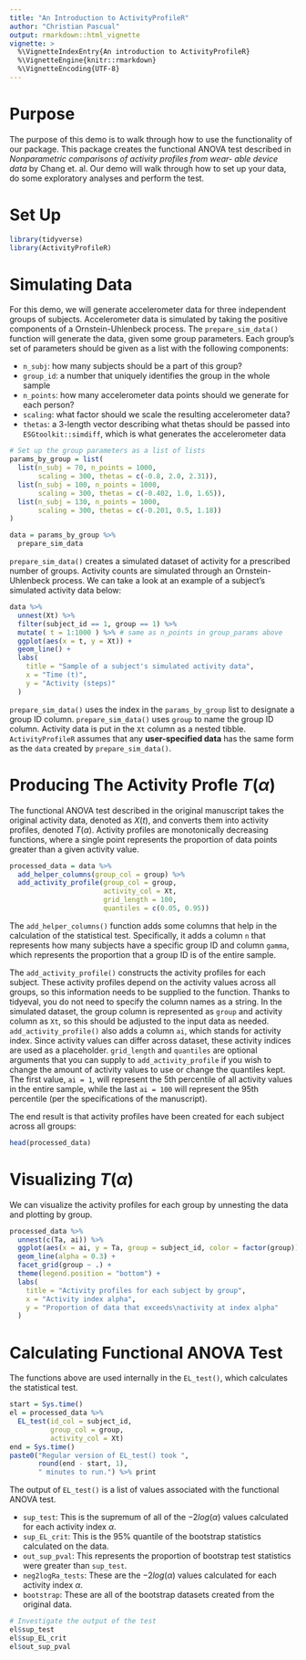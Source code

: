 ```yaml
---
title: "An Introduction to ActivityProfileR"
author: "Christian Pascual"
output: rmarkdown::html_vignette
vignette: >
  %\VignetteIndexEntry{An introduction to ActivityProfileR}
  %\VignetteEngine{knitr::rmarkdown}
  %\VignetteEncoding{UTF-8}
---
```


# Purpose

The purpose of this demo is to walk through how to use the functionality of our package. This package creates the functional ANOVA test described in *Nonparametric comparisons of activity profiles from wear- able device data* by Chang et. al. Our demo will walk through how to set up your data, do some exploratory analyses and perform the test.

# Set Up

```r
library(tidyverse)
library(ActivityProfileR)
```

# Simulating Data

For this demo, we will generate accelerometer data for three independent groups of subjects. Accelerometer data is simulated by taking the positive components of a Ornstein-Uhlenbeck process. The `prepare_sim_data()` function will generate the data, given some group parameters. Each group's set of parameters should be given as a list with the following components:

- `n_subj`: how many subjects should be a part of this group?
- `group_id`: a number that uniquely identifies the group in the whole sample
- `n_points`: how many accelerometer data points should we generate for each person?
- `scaling`: what factor should we scale the resulting accelerometer data?
- `thetas`: a 3-length vector describing what thetas should be passed into `ESGtoolkit::simdiff`, which is what generates the accelerometer data

```r
# Set up the group parameters as a list of lists
params_by_group = list(
  list(n_subj = 70, n_points = 1000, 
       scaling = 300, thetas = c(-0.8, 2.0, 2.31)),
  list(n_subj = 100, n_points = 1000,
       scaling = 300, thetas = c(-0.402, 1.0, 1.65)),
  list(n_subj = 130, n_points = 1000, 
       scaling = 300, thetas = c(-0.201, 0.5, 1.18))
)

data = params_by_group %>% 
  prepare_sim_data
```

`prepare_sim_data()` creates a simulated dataset of activity for a prescribed number of groups. Activity counts are simulated through an Ornstein-Uhlenbeck process. We can take a look at an example of a subject's simulated activity data below:

```r
data %>% 
  unnest(Xt) %>% 
  filter(subject_id == 1, group == 1) %>% 
  mutate( t = 1:1000 ) %>% # same as n_points in group_params above
  ggplot(aes(x = t, y = Xt)) +
  geom_line() +
  labs(
    title = "Sample of a subject's simulated activity data",
    x = "Time (t)",
    y = "Activity (steps)"
  )
```

`prepare_sim_data()` uses the index in the `params_by_group` list to designate a group ID column. `prepare_sim_data()` uses `group` to name the group ID column. Activity data is put in the `Xt` column as a nested tibble. `ActivityProfileR` assumes that any **user-specified data** has the same form as the  `data` created by `prepare_sim_data()`.

# Producing The Activity Profle $T(\alpha)$

The functional ANOVA test described in the original manuscript takes the original activity data, denoted as $X(t)$, and converts them into activity profiles, denoted $T(\alpha)$. Activity profiles are monotonically decreasing functions, where a single point represents the proportion of data points greater than a given activity value.

```r
processed_data = data %>% 
  add_helper_columns(group_col = group) %>% 
  add_activity_profile(group_col = group, 
                       activity_col = Xt,
                       grid_length = 100, 
                       quantiles = c(0.05, 0.95))
```

The `add_helper_columns()` function adds some columns that help in the calculation of the statistical test. Specifically, it adds a column `n` that represents how many subjects have a specific group ID and column `gamma`, which represents the proportion that a group ID is of the entire sample.

The `add_activity_profile()` constructs the activity profiles for each subject. These activity profiles depend on the activity values across all groups, so this information needs to be supplied to the function. Thanks to tidyeval, you do not need to specify the column names as a string. In the simulated dataset, the group column is represented as `group` and activity column as `Xt`, so this should be adjusted to the input data as needed. `add_activity_profile()` also adds a column `ai`, which stands for activity index. Since activity values can differ across dataset, these activity indices are used as a placeholder. `grid_length` and `quantiles` are optional arguments that you can supply to `add_activity_profile` if you wish to change the amount of activity values to use or change the quantiles kept. The first value, `ai = 1`, will represent the 5th percentile of all activity values in the entire sample, while the last `ai = 100` will represent the 95th percentile (per the specifications of the manuscript).

The end result is that activity profiles have been created for each subject across all groups:

```r
head(processed_data)
```

# Visualizing $T(\alpha)$

We can visualize the activity profiles for each group by unnesting the data and plotting by group.

```r
processed_data %>% 
  unnest(c(Ta, ai)) %>% 
  ggplot(aes(x = ai, y = Ta, group = subject_id, color = factor(group))) + 
  geom_line(alpha = 0.3) + 
  facet_grid(group ~ .) +
  theme(legend.position = "bottom") +
  labs(
    title = "Activity profiles for each subject by group",
    x = "Activity index alpha",
    y = "Proportion of data that exceeds\nactivity at index alpha"
  )
```

# Calculating Functional ANOVA Test

The functions above are used internally in the `EL_test()`, which calculates the statistical test. 

```r
start = Sys.time()
el = processed_data %>% 
  EL_test(id_col = subject_id,
          group_col = group, 
          activity_col = Xt)
end = Sys.time()
paste0("Regular version of EL_test() took ", 
       round(end - start, 1), 
       " minutes to run.") %>% print
```

The output of `EL_test()` is a list of values associated with the functional ANOVA test. 

- `sup_test`: This is the supremum of all of the $-2log(\alpha)$ values calculated for each activity index $\alpha$.
- `sup_EL_crit`: This is the 95% quantile of the bootstrap statistics calculated on the data.
- `out_sup_pval`: This represents the proportion of bootstrap test statistics were greater than `sup_test`.
- `neg2logRa_tests`: These are the $-2log(\alpha)$ values calculated for each activity index $\alpha$.
- `bootstrap`: These are all of the bootstrap datasets created from the original data.

```r
# Investigate the output of the test
el$sup_test
el$sup_EL_crit
el$out_sup_pval
```
